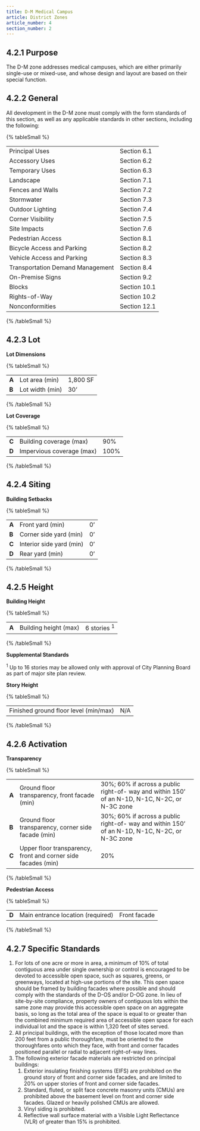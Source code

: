 ```yaml
---
title: D-M Medical Campus
article: District Zones
article_number: 4
section_number: 2
---
```


## 4.2.1 Purpose

The D-M zone addresses medical campuses, which are either primarily single-use or mixed-use, and whose design and layout are based on their special function.

## 4.2.2 General

All development in the D-M zone must comply with the form standards of this section, as well as any applicable standards in other sections, including the following:

{% tableSmall %}

|                                  |              |
| -------------------------------- | ------------ |
| Principal Uses                   | Section 6.1  |
| Accessory Uses                   | Section 6.2  |
| Temporary Uses                   | Section 6.3  |
| Landscape                        | Section 7.1  |
| Fences and Walls                 | Section 7.2  |
| Stormwater                       | Section 7.3  |
| Outdoor Lighting                 | Section 7.4  |
| Corner Visibility                | Section 7.5  |
| Site Impacts                     | Section 7.6  |
| Pedestrian Access                | Section 8.1  |
| Bicycle Access and Parking       | Section 8.2  |
| Vehicle Access and Parking       | Section 8.3  |
| Transportation Demand Management | Section 8.4  |
| On-Premise Signs                 | Section 9.2  |
| Blocks                           | Section 10.1 |
| Rights-of-Way                    | Section 10.2 |
| Nonconformities                  | Section 12.1 |

{% /tableSmall %}

## 4.2.3 Lot

**Lot Dimensions**

{% tableSmall %}

|       |                 |          |
| ----- | --------------- | -------- |
| **A** | Lot area (min)  | 1,800 SF |
| **B** | Lot width (min) | 30’      |

{% /tableSmall %}

**Lot Coverage**

{% tableSmall %}

|       |                           |      |
| ----- | ------------------------- | ---- |
| **C** | Building coverage (max)   | 90%  |
| **D** | Impervious coverage (max) | 100% |

{% /tableSmall %}

## 4.2.4 Siting

**Building Setbacks**

{% tableSmall %}

|       |                          |     |
| ----- | ------------------------ | --- |
| **A** | Front yard (min)         | 0’  |
| **B** | Corner side yard (min)   | 0’  |
| **C** | Interior side yard (min) | 0’  |
| **D** | Rear yard (min)          | 0’  |

{% /tableSmall %}

## 4.2.5 Height

**Building Height**

{% tableSmall %}

|       |                       |                        |
| ----- | --------------------- | ---------------------- |
| **A** | Building height (max) | 6 stories <sup>1</sup> |

{% /tableSmall %}

**Supplemental Standards**

<sup>1</sup> Up to 16 stories may be allowed only with approval of City Planning
Board as part of major site plan review.

**Story Height**

{% tableSmall %}

|                                       |     |
| ------------------------------------- | --- |
| Finished ground floor level (min/max) | N/A |

{% /tableSmall %}

## 4.2.6 Activation

**Transparency**

{% tableSmall %}

|       |                                                               |                                                                                                |
| ----- | ------------------------------------------------------------- | ---------------------------------------------------------------------------------------------- |
| **A** | Ground floor transparency, front facade (min)                 | 30%; 60% if across a public right-of- way and within 150’ of an N-1D, N-1C, N-2C, or N-3C zone |
| **B** | Ground floor transparency, corner side facade (min)           | 30%; 60% if across a public right-of- way and within 150’ of an N-1D, N-1C, N-2C, or N-3C zone |
| **C** | Upper floor transparency, front and corner side facades (min) | 20%                                                                                            |

{% /tableSmall %}

**Pedestrian Access**

{% tableSmall %}

|       |                                   |              |
| ----- | --------------------------------- | ------------ |
| **D** | Main entrance location (required) | Front facade |

{% /tableSmall %}

## 4.2.7 Specific Standards

1. For lots of one acre or more in area, a minimum of 10% of total contiguous area under single
   ownership or control is encouraged to be devoted to accessible open space, such as squares, greens, or greenways, located at high-use portions of the site. This open space should be framed
   by building facades where possible and should comply with the standards of the D-OS and/or D-OG zone. In lieu of site-by-site compliance, property owners of contiguous lots within the same zone may provide this accessible open space on an aggregate basis, so long as the total area of the space is equal to or greater than the combined minimum required area of accessible open space for each individual lot and the space is within 1,320 feet of sites served.
2. All principal buildings, with the exception of those located more than 200 feet from a public
   thoroughfare, must be oriented to the thoroughfares onto which they face, with front and corner facades positioned parallel or radial to adjacent right-of-way lines.
3. The following exterior facade materials are restricted on principal buildings:
   1. Exterior insulating finishing systems (EIFS) are prohibited on the ground story of front and corner side facades, and are limited to 20% on upper stories of front and corner side facades.
   2. Standard, fluted, or split face concrete masonry units (CMUs) are prohibited above the basement level on front and corner side facades. Glazed or heavily polished CMUs are allowed.
   3. Vinyl siding is prohibited.
   4. Reflective wall surface material with a Visible Light Reflectance (VLR) of greater than 15% is prohibited.
